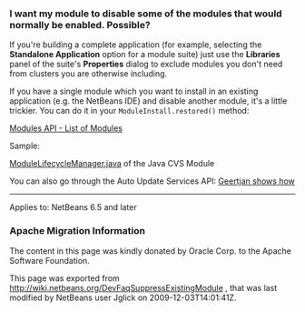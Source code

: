 <!--

    Licensed to the Apache Software Foundation (ASF) under one
    or more contributor license agreements.  See the NOTICE file
    distributed with this work for additional information
    regarding copyright ownership.  The ASF licenses this file
    to you under the Apache License, Version 2.0 (the
    "License"); you may not use this file except in compliance
    with the License.  You may obtain a copy of the License at

      http://www.apache.org/licenses/LICENSE-2.0

    Unless required by applicable law or agreed to in writing,
    software distributed under the License is distributed on an
    "AS IS" BASIS, WITHOUT WARRANTIES OR CONDITIONS OF ANY
    KIND, either express or implied.  See the License for the
    specific language governing permissions and limitations
    under the License.

-->

===I want my module to disable some of the modules that would normally be enabled. Possible?===

If you're building a complete application (for example, selecting the '''Standalone Application''' option for a module suite) just use the '''Libraries''' panel of the suite's '''Properties''' dialog to exclude modules you don't need from clusters you are otherwise including.

If you have a single module which you want to install in an existing application (e.g. the NetBeans IDE) and disable another module, it's a little trickier. You can do it in your <tt>ModuleInstall.restored()</tt> method:

[http://bits.netbeans.org/dev/javadoc/org-openide-modules/org/openide/modules/doc-files/api.html#listing Modules API - List of Modules]

Sample:

[http://hg.netbeans.org/main/file/tip/versioning.system.cvss/src/org/netbeans/modules/versioning/system/cvss/ModuleLifecycleManager.java ModuleLifecycleManager.java] of the Java CVS Module

You can also go through the Auto Update Services API:
[http://blogs.sun.com/geertjan/entry/parsing_the_command_line_to1 Geertjan shows how]

-----------

Applies to: NetBeans 6.5 and later

===Apache Migration Information===

The content in this page was kindly donated by Oracle Corp. to the
Apache Software Foundation.

This page was exported from http://wiki.netbeans.org/DevFaqSuppressExistingModule , 
that was last modified by NetBeans user Jglick 
on 2009-12-03T14:01:41Z.

